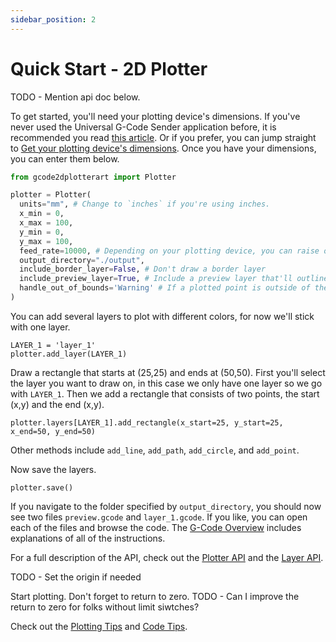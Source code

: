 ```yaml
---
sidebar_position: 2
---
```


# Quick Start - 2D Plotter

TODO - Mention api doc below. 

To get started, you'll need your plotting device's dimensions. If you've never used the Universal G-Code Sender application before, it is recommended you read [this article](./ugs). Or if you prefer, you can jump straight to [Get your plotting device's dimensions](./ugs#get-your-plotting-devicess-dimensions). Once you have your dimensions, you can enter them below. 

```python
from gcode2dplotterart import Plotter

plotter = Plotter(
  units="mm", # Change to `inches` if you're using inches.
  x_min = 0,
  x_max = 100,
  y_min = 0,
  y_max = 100,
  feed_rate=10000, # Depending on your plotting device, you can raise or lower this value.
  output_directory="./output", 
  include_border_layer=False, # Don't draw a border layer
  include_preview_layer=True, # Include a preview layer that'll outline your print without drawing anything.
  handle_out_of_bounds='Warning' # If a plotted point is outside of the bounds, give a warning, don't plot the point, and keep going.
)
```

You can add several layers to plot with different colors, for now we'll stick with one layer.
```
LAYER_1 = 'layer_1'
plotter.add_layer(LAYER_1)
```

Draw a rectangle that starts at (25,25) and ends at (50,50). First you'll select the layer you want to draw on, in this case we only have one layer so we go with `LAYER_1`. Then we add a rectangle that consists of two points, the start (x,y) and the end (x,y).
```
plotter.layers[LAYER_1].add_rectangle(x_start=25, y_start=25, x_end=50, y_end=50)
```

Other methods include `add_line`, `add_path`, `add_circle`, and `add_point`.  

Now save the layers.

```
plotter.save()
```

If you navigate to the folder specified by `output_directory`, you should now see two files `preview.gcode` and `layer_1.gcode`. If you like, you can open each of the files and browse the code. The [G-Code Overview](./gcode) includes explanations of all of the instructions.

For a full description of the API, check out the [Plotter API](./api/plotter) and the [Layer API](./api/layer).


TODO - Set the origin if needed

Start plotting. Don't forget to return to zero.
TODO - Can I improve the return to zero for folks without limit siwtches?

Check out the [Plotting Tips](./plotting_tips) and [Code Tips](./code_tips).